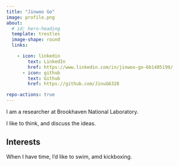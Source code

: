 ```yaml
---
title: "Jinwoo Go"
image: profile.png
about:
  # id: hero-heading
  template: trestles
  image-shape: round
  links:

    - icon: linkedin
        text: LinkedIn
        href: https://www.linkedin.com/in/jinwoo-go-6b1485199/
      - icon: github
        text: Github
        href: https://github.com/JinuG6328

repo-actions: true
---
```


<!-- ::: {#hero-heading} -->

I am a researcher at Brookhaven National Laboratory.

I like to think, and discuss the ideas.

## Interests

When I have time, I'd like to swim, amd kickboxing. 

<!-- ::: -->


